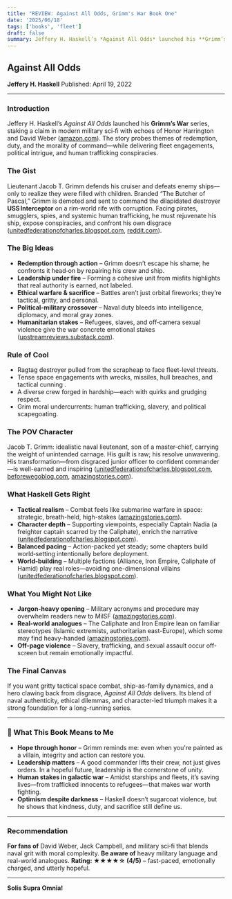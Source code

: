 ```yaml
---
title: "REVIEW: Against All Odds, Grimm's War Book One"
date: '2025/06/18'
tags: ['books', 'fleet']
draft: false
summary: Jeffery H. Haskell’s *Against All Odds* launched his **Grimm’s War** series, staking a claim in modern military sci‑fi with echoes of Honor Harrington and David Weber ([amazon.com][1]). The story probes themes of redemption, duty, and the morality of command—while delivering fleet engagements, political intrigue, and human trafficking conspiracies.
---
```


## Against All Odds

**Jeffery H. Haskell**
Published: April 19, 2022

---

### Introduction

Jeffery H. Haskell’s _Against All Odds_ launched his **Grimm’s War** series, staking a claim in modern military sci‑fi with echoes of Honor Harrington and David Weber ([amazon.com][1]). The story probes themes of redemption, duty, and the morality of command—while delivering fleet engagements, political intrigue, and human trafficking conspiracies.

### The Gist

Lieutenant Jacob T. Grimm defends his cruiser and defeats enemy ships—only to realize they were filled with children. Branded “The Butcher of Pascal,” Grimm is demoted and sent to command the dilapidated destroyer **USS Interceptor** on a rim‑world rife with corruption. Facing pirates, smugglers, spies, and systemic human trafficking, he must rejuvenate his ship, expose conspiracies, and confront his own disgrace ([unitedfederationofcharles.blogspot.com][2], [reddit.com][3]).

### The Big Ideas

- **Redemption through action** – Grimm doesn’t escape his shame; he confronts it head‑on by repairing his crew and ship.
- **Leadership under fire** – Forming a cohesive unit from misfits highlights that real authority is earned, not labeled.
- **Ethical warfare & sacrifice** – Battles aren’t just orbital fireworks; they’re tactical, gritty, and personal.
- **Political-military crossover** – Naval duty bleeds into intelligence, diplomacy, and moral gray zones.
- **Humanitarian stakes** – Refugees, slaves, and off‑camera sexual violence give the war concrete emotional stakes ([upstreamreviews.substack.com][4]).

### Rule of Cool

- Ragtag destroyer pulled from the scrapheap to face fleet-level threats.
- Tense space engagements with wrecks, missiles, hull breaches, and tactical cunning .
- A diverse crew forged in hardship—each with quirks and grudging respect.
- Grim moral undercurrents: human trafficking, slavery, and political scapegoating.

### The POV Character

Jacob T. Grimm: idealistic naval lieutenant, son of a master‑chief, carrying the weight of unintended carnage. His guilt is raw; his resolve unwavering. His transformation—from disgraced junior officer to confident commander—is well-earned and inspiring ([unitedfederationofcharles.blogspot.com][2], [beforewegoblog.com][5], [amazingstories.com][6]).

### What Haskell Gets Right

- **Tactical realism** – Combat feels like submarine warfare in space: strategic, breath-held, high-stakes ([amazingstories.com][6]).
- **Character depth** – Supporting viewpoints, especially Captain Nadia (a freighter captain scarred by the Caliphate), enrich the narrative ([unitedfederationofcharles.blogspot.com][2]).
- **Balanced pacing** – Action-packed yet steady; some chapters build world‑setting intentionally before deployment.
- **World-building** – Multiple factions (Alliance, Iron Empire, Caliphate of Hamid) play real roles—avoiding one-dimensional villains ([unitedfederationofcharles.blogspot.com][2]).

### What You Might Not Like

- **Jargon-heavy opening** – Military acronyms and procedure may overwhelm readers new to MilSF ([amazingstories.com][6]).
- **Real-world analogues** – The Caliphate and Iron Empire lean on familiar stereotypes (Islamic extremists, authoritarian east-Europe), which some may find heavy-handed ([amazingstories.com][6]).
- **Off-page violence** – Slavery, trafficking, and sexual assault occur off-screen but remain emotionally impactful.

### The Final Canvas

If you want gritty tactical space combat, ship-as-family dynamics, and a hero clawing back from disgrace, _Against All Odds_ delivers. Its blend of naval authenticity, ethical dilemmas, and character-led triumph makes it a strong foundation for a long-running series.

---

### 🔭 What This Book Means to Me

- **Hope through honor** – Grimm reminds me: even when you're painted as a villain, integrity and action can restore you.
- **Leadership matters** – A good commander lifts their crew, not just gives orders. In a hopeful future, leadership is the cornerstone of unity.
- **Human stakes in galactic war** – Amidst starships and fleets, it’s saving lives—from trafficked innocents to refugees—that makes war worth fighting.
- **Optimism despite darkness** – Haskell doesn’t sugarcoat violence, but he shows that kindness, duty, and sacrifice still define us.

---

### Recommendation

**For fans of** David Weber, Jack Campbell, and military sci‑fi that blends naval grit with moral complexity.
**Be aware of** heavy military language and real-world analogues.
**Rating: ★★★★☆ (4/5)** – fast-paced, emotionally charged, and utterly hopeful.

---

**Solis Supra Omnia!**

[1]: https://www.amazon.com/Against-All-Odds-Military-Sci-Fi-ebook/dp/B09MZLQSXY?utm_source=chatgpt.com "Against All Odds: A Military Sci-Fi Series (Grimm's War Book 1) eBook"
[2]: https://unitedfederationofcharles.blogspot.com/2022/05/against-all-odds-grimms-war-1-by.html?utm_source=chatgpt.com "Against All Odds (Grimm's War #1) by Jeffrey Haskell review"
[3]: https://www.reddit.com/r/scifi/comments/uaa3w8/sps_grimms_war_book_one_against_all_odds/?utm_source=chatgpt.com "[SPS] Grimm's War Book One: Against All Odds : r/scifi - Reddit"
[4]: https://upstreamreviews.substack.com/p/series-review-grimms-war-books-1?utm_source=chatgpt.com "Series Review: GRIMM'S WAR, books 1-3, by Jeffrey H. Haskell"
[5]: https://beforewegoblog.com/review-against-all-odds-by-jeffery-h-haskell/?utm_source=chatgpt.com 'Review - Against All Odds by Jeffery H. Haskell - beforewegoblog'
[6]: https://amazingstories.com/2025/05/milsf-book-review-against-all-odds-by-jeffery-h-haskell/?utm_source=chatgpt.com 'MilSF Book Review: Against All Odds by Jeffery H. Haskell'
